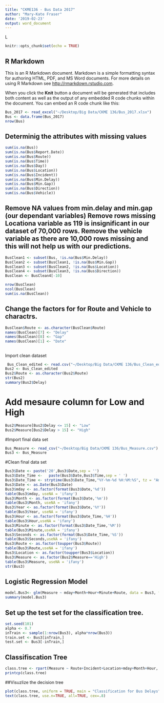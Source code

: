 ```yaml
---
title: "CKME136 - Bus Data 2017"
author: "Mary-Kate Fraser"
date: '2019-02-23'
output: word_document
---
```

L
```r
knitr::opts_chunk$set(echo = TRUE)
```

## R Markdown

This is an R Markdown document. Markdown is a simple formatting syntax for authoring HTML, PDF, and MS Word documents. For more details on using R Markdown see <http://rmarkdown.rstudio.com>.

When you click the **Knit** button a document will be generated that includes both content as well as the output of any embedded R code chunks within the document. You can embed an R code chunk like this:

```r
Bus_2017 <- read_excel("~/Desktop/Big Data/CKME 136/Bus_2017.xlsx")
Bus <- data.frame(Bus_2017)
nrow(Bus)
```

## Determinig the attributes with missing values 

```r
sum(is.na(Bus))
sum(is.na(Bus$Report.Date))
sum(is.na(Bus$Route))
sum(is.na(Bus$Time))
sum(is.na(Bus$Day))
sum(is.na(Bus$Location))
sum(is.na(Bus$Incident))
sum(is.na(Bus$Min.Delay))
sum(is.na(Bus$Min.Gap))
sum(is.na(Bus$Direction))
sum(is.na(Bus$Vehicle))
```

## Remove NA values from min.delay and min.gap (our dependant variables) Remove rows missing Locationa variable as 119 is insignificant in our dataset of 70,000 rows. Remove the vehicle variable as there are 10,000 rows missing and this will not help us with our predictions. 
```r

BusClean1 <- subset(Bus, !is.na(Bus$Min.Delay))
BusClean2 <- subset(BusClean1, !is.na(Bus$Min.Gap))
BusClean3 <- subset(BusClean2, !is.na(Bus$Location))
BusClean4 <- subset(BusClean3, !is.na(Bus$Direction))
BusClean <- BusClean4[-10]

nrow(BusClean)
ncol(BusClean)
sum(is.na(BusClean))

```
## Change the factors for for Route and Vehicle to charactrs. 

```r

BusClean$Route <- as.character(BusClean$Route)
names(BusClean)[7] <- "Delay"
names(BusClean)[8] <- "Gap"
names(BusClean)[1] <- "Date"

```
## 
Import clean dataset 

```r
 Bus_Clean_edited <- read.csv("~/Desktop/Big Data/CKME 136/Bus_Clean_edited.csv")
Bus2 <- Bus_Clean_edited
Bus2$Route <- as.character(Bus2$Route)
str(Bus2)
summary(Bus2$Delay)
```

# Add mesaure column for Low and High 
```r
Bus2$Measure[Bus2$Delay <= 15] <- "Low"
Bus2$Measure[Bus2$Delay > 15] <- "High"

```

#Import final data set

```r
Bus_Measure <- read_csv("~/Desktop/Big Data/CKME 136/Bus_Measure.csv")
Bus3 <- Bus_Measure
```
#Clean final data set 

```r
Bus3$Date <- paste('20',Bus3$Date,sep = '')
Bus3$Date_Time <-   paste(Bus3$Date,Bus3$Time,sep = ' ')
Bus3$Date_Time <- strptime(Bus3$Date_Time,"%Y-%m-%d %H:%M:%S", tz = "America/New_York")
Bus3$Date <- as.Date(Bus3$Date)
Bus3$mday <- as.factor(format(Bus3$Date,'%d'))
table(Bus3$mday, useNA = 'ifany')
Bus3$Month <- as.factor(format(Bus3$Date,'%m'))
table(Bus3$Month, useNA = 'ifany')
Bus3$Year <- as.factor(format(Bus3$Date,'%Y'))
table(Bus3$Year, useNA = 'ifany')
Bus3$Hour <- as.factor(format(Bus3$Date_Time,'%H'))
table(Bus3$Hour,useNA = 'ifany')
Bus3$Minute <- as.factor(format(Bus3$Date_Time,'%M'))
table(Bus3$Minute,useNA = 'ifany')
Bus3$Seconds <- as.factor(format(Bus3$Date_Time,'%S'))
table(Bus3$Seconds,useNA = 'ifany')
Bus3$Route <- as.factor(toupper(Bus3$Route))
table(Bus3$Route,useNA = 'ifany')
Bus3$Location <- as.factor(toupper(Bus3$Location))
Bus3$Measure <- as.factor(Bus2$Measure=='High')
table(Bus3$Measure, useNA = 'ifany')
str(Bus3)

```

## Logistic Regression Model 
```r
model.Bus3<- glm(Measure ~ mday+Month+Hour+Minute+Route, data = Bus3, family=binomial)
summary(model.Bus3)
```


## Set up the test set for the classification tree. 
```r
set.seed(101)
alpha <- 0.7
inTrain <- sample(1:nrow(Bus3), alpha*nrow(Bus3))
train.set <- Bus3[inTrain,]
test.set <- Bus3[-inTrain,]
```


## Classifiscation Tree 
```r

class.tree <- rpart(Measure ~ Route+Incident+Location+mday+Month+Hour, data = train.set) 
printcp(class.tree)


```


##Visuzlize the decision tree 
```r

plot(class.tree, uniform = TRUE, main = "Classification for Bus Delays")
text(class.tree, use.n=TRUE, all=TRUE, cex=.8)


```